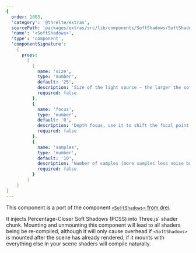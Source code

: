```yaml
---
{
  order: 1003,
  'category': '@threlte/extras',
  sourcePath: 'packages/extras/src/lib/components/SoftShadows/SoftShadows.svelte',
  'name': '<SoftShadows>',
  'type': 'component',
  'componentSignature':
    {
      props:
        [
          {
            name: 'size',
            type: 'number',
            default: '25',
            description: 'Size of the light source – the larger the softer the light',
            required: false
          },
          {
            name: 'focus',
            type: 'number',
            default: '0',
            description: 'Depth focus, use it to shift the focal point (where the shadow is the sharpest)',
            required: false
          },
          {
            name: 'samples',
            type: 'number',
            default: '10',
            description: 'Number of samples (more samples less noise but more expensive)',
            required: false
          }
        ]
    }
}
---
```


This component is a port of the component [`<SoftShadows>` from drei](https://github.com/pmndrs/drei/blob/master/src/core/softShadows.tsx).

It injects Percentage-Closer Soft Shadows (PCSS) into Three.js' shader chunk. Mounting and unmounting this component will lead to all shaders being be re-compiled, although it will only cause overhead if `<SoftShadows>` is mounted after the scene has already rendered, if it mounts with everything else in your scene shaders will compile naturally.

<Example path="extras/soft-shadows" />
